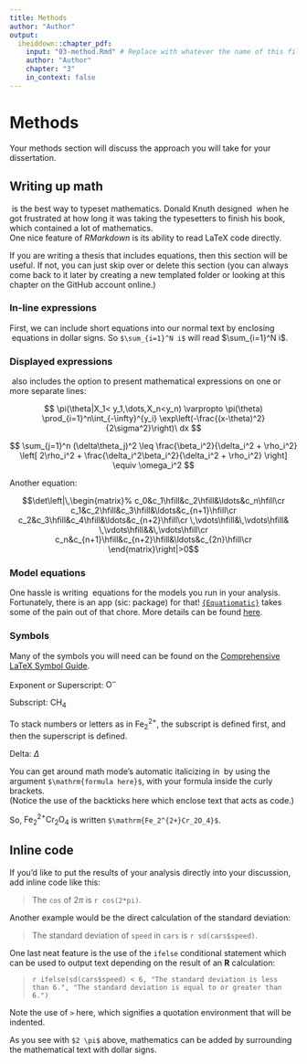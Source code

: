 ```yaml
---
title: Methods
author: "Author"
output:
  iheiddown::chapter_pdf:
    input: "03-method.Rmd" # Replace with whatever the name of this file is
    author: "Author"
    chapter: "3"
    in_context: false
---
```


\setcounter{chapter}{2}
# Methods {#methods}

Your methods section will discuss the approach you will take for your dissertation.

## Writing up math

\TeX\ is the best way to typeset mathematics. 
Donald Knuth designed \TeX\ when he got frustrated at how long it was taking the typesetters to finish his book, 
which contained a lot of mathematics.  
One nice feature of _RMarkdown_ is its ability to read LaTeX code directly.

If you are writing a thesis that includes equations, then this section will be useful.
If not, you can just skip over or delete this section 
(you can always come back to it later by creating a new templated folder or looking at this chapter on the GitHub account online.)

### In-line expressions

First, we can include short equations into our normal text by enclosing \LaTeX\ equations in dollar signs. 
So `$\sum_{i=1}^N i$` will read $\sum_{i=1}^N i$.

### Displayed expressions

\LaTeX\ also includes the option to present mathematical expressions on one or more separate lines:

$$
\pi(\theta|X_1< y_1,\dots,X_n<y_n) \varpropto \pi(\theta) \prod_{i=1}^n\int_{-\infty}^{y_i}
   \exp\left(-\frac{(x-\theta)^2}{2\sigma^2}\right)\ dx
$$


$$
\sum_{j=1}^n (\delta\theta_j)^2 \leq \frac{\beta_i^2}{\delta_i^2 + \rho_i^2}
\left[ 2\rho_i^2 + \frac{\delta_i^2\beta_i^2}{\delta_i^2 + \rho_i^2} \right] \equiv \omega_i^2
$$

Another equation:

$$\det\left|\,\begin{matrix}%
c_0&c_1\hfill&c_2\hfill&\ldots&c_n\hfill\cr
c_1&c_2\hfill&c_3\hfill&\ldots&c_{n+1}\hfill\cr
c_2&c_3\hfill&c_4\hfill&\ldots&c_{n+2}\hfill\cr
\,\vdots\hfill&\,\vdots\hfill&
  \,\vdots\hfill&&\,\vdots\hfill\cr
c_n&c_{n+1}\hfill&c_{n+2}\hfill&\ldots&c_{2n}\hfill\cr
\end{matrix}\right|>0$$


### Model equations

One hassle is writing \LaTeX\ equations for the models you run in your analysis.
Fortunately, there is an app (sic: package) for that!
[`{Equatiomatic}`](https://github.com/datalorax/equatiomatic) takes some of the pain out of that chore.
More details can be found [here](https://datalorax.github.io/equatiomatic/articles/intro-equatiomatic.html#other-models-1).

### Symbols

Many of the symbols you will need can be found on the [Comprehensive LaTeX Symbol Guide](https://mirror.utexas.edu/ctan/info/symbols/comprehensive/symbols-letter.pdf).

\noindent Exponent or Superscript: $\mathrm{O^-}$

\noindent Subscript: $\mathrm{CH_4}$

To stack numbers or letters as in $\mathrm{Fe_2^{2+}}$, the subscript is defined first, and then the superscript is defined.

\noindent Delta: $\Delta$

<!--
The \noindent command does what you'd expect:  
it forces the current line/paragraph to not indent. 
This was done here to match the format of the LaTeX thesis PDF.
-->

You can get around math mode's automatic italicizing in \LaTeX\ by using the argument `$\mathrm{formula here}$`, 
with your formula inside the curly brackets.  
(Notice the use of the backticks here which enclose text that acts as code.)

So, $\mathrm{Fe_2^{2+}Cr_2O_4}$ is written `$\mathrm{Fe_2^{2+}Cr_2O_4}$`.

## Inline code

If you'd like to put the results of your analysis directly into your discussion, add inline code like this:

> The `cos` of $2 \pi$ is `r cos(2*pi)`. 

Another example would be the direct calculation of the standard deviation:

> The standard deviation of `speed` in `cars` is `r sd(cars$speed)`.

One last neat feature is the use of the `ifelse` conditional statement which can be used to output text depending on the result of an **R** calculation:

> `r ifelse(sd(cars$speed) < 6, "The standard deviation is less than 6.", "The standard deviation is equal to or greater than 6.")`

Note the use of `>` here, which signifies a quotation environment that will be indented.

As you see with `$2 \pi$` above, mathematics can be added by surrounding the mathematical text with dollar signs.

